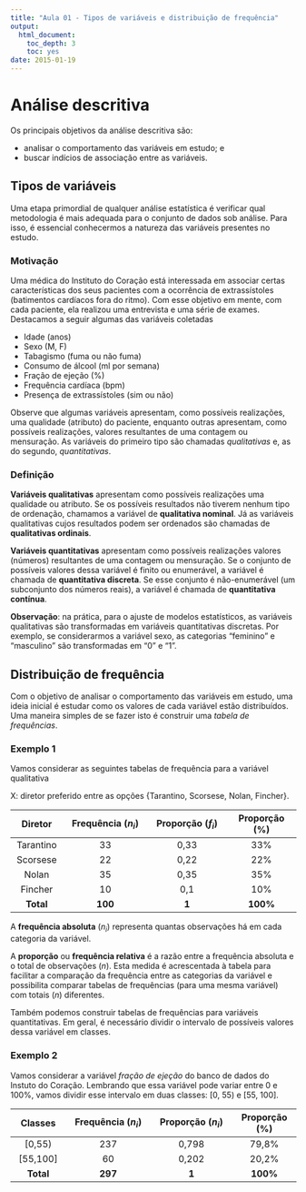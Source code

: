```yaml
---
title: "Aula 01 - Tipos de variáveis e distribuição de frequência"
output:
  html_document:
    toc_depth: 3
    toc: yes
date: 2015-01-19
---
```


# Análise descritiva

Os principais objetivos da análise descritiva são:

- analisar o comportamento das variáveis em estudo; e
- buscar indícios de associação entre as variáveis.

## Tipos de variáveis

Uma etapa primordial de qualquer análise estatística é verificar qual metodologia é mais adequada para o conjunto de dados sob análise. Para isso, é essencial conhecermos a natureza das variáveis presentes no estudo.

### Motivação

Uma médica do Instituto do Coração está interessada em associar certas características dos seus pacientes com a ocorrência de extrassístoles (batimentos cardíacos fora do ritmo). Com esse objetivo em mente, com cada paciente, ela realizou uma entrevista e uma série de exames. Destacamos a seguir algumas das variáveis coletadas

- Idade (anos)
- Sexo (M, F)
- Tabagismo (fuma ou não fuma)
- Consumo de álcool (ml por semana)
- Fração de ejeção (%)
- Frequência cardíaca (bpm)
- Presença de extrassístoles (sim ou não)

Observe que algumas variáveis apresentam, como possíveis realizações, uma qualidade (atributo) do paciente, enquanto outras apresentam, como possíveis realizações, valores resultantes de uma contagem ou mensuração. As variáveis do primeiro tipo são chamadas *qualitativas* e, as do segundo, *quantitativas*.

### Definição

**Variáveis qualitativas** apresentam como possíveis realizações uma qualidade ou atributo. Se os possíveis resultados não tiverem nenhum tipo de ordenação, chamamos a variável de **qualitativa nominal**. Já as variáveis qualitativas cujos resultados podem ser ordenados são chamadas de **qualitativas ordinais**.

**Variáveis quantitativas** apresentam como possíveis realizações valores (números) resultantes de uma contagem ou mensuração. Se o conjunto de possíveis valores dessa variável é finito ou enumerável, a variável é chamada de **quantitativa discreta**. Se esse conjunto é não-enumerável (um subconjunto dos números reais), a variável é chamada de **quantitativa contínua**.

**Observação**: na prática, para o ajuste de modelos estatísticos, as variáveis qualitativas são transformadas em variáveis quantitativas discretas. Por exemplo, se considerarmos a variável sexo, as categorias "feminino" e "masculino" são transformadas em "0" e "1".

## Distribuição de frequência

Com o objetivo de analisar o comportamento das variáveis em estudo, uma ideia inicial é estudar como os valores de cada variável estão distribuídos. Uma maneira simples de se fazer isto é construir uma *tabela de frequências*.

### Exemplo 1

Vamos considerar as seguintes tabelas de frequência para a variável qualitativa

X: diretor preferido entre as opções {Tarantino, Scorsese, Nolan, Fincher}.


|  Diretor  | Frequência $(n_i)$ | Proporção $(f_i)$ | Proporção (%) |
|:---------:|:----------------:|:---------------:|:-------------:|
| Tarantino |        33        |       0,33      |      33%      |
|  Scorsese |        22        |       0,22      |      22%      |
|   Nolan   |        35        |       0,35      |      35%      |
| Fincher   |        10        |       0,1       |      10%      |
|   **Total**   |        **100**       |        **1**        |      **100%**     |


A **frequência absoluta** $(n_i)$ representa quantas observações há em cada categoria da variável.

A **proporção** ou **frequência relativa** é a razão entre a frequência absoluta e o total de observações $(n)$. Esta medida é acrescentada à tabela para facilitar a comparação da frequência entre as categorias da variável e possibilita comparar tabelas de frequências (para uma mesma variável) com totais $(n)$ diferentes.

Também podemos construir tabelas de frequências para variáveis quantitativas. Em geral, é necessário dividir o intervalo de possíveis valores dessa variável em classes.

### Exemplo 2

Vamos considerar a variável *fração de ejeção* do banco de dados do Instuto do Coração. Lembrando que essa variável pode variar entre 0 e 100%, vamos dividir esse intervalo em duas classes: [0, 55) e [55, 100].

|   Classes   | Frequência $(n_i)$ | Proporção $(n_i)$ | Proporção (%) |
|:-----------:|:------------------:|:-----------------:|:-------------:|
|   [0,55)  |         237        |       0,798       |     79,8%     |
| [55,100] |         60         |       0,202       |     20,2%     |
|    **Total**    |         **297**        |         **1**         |      **100%**     |
